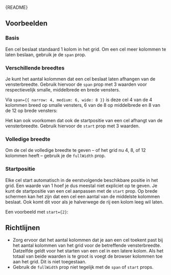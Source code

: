
<Meta of={GridCellStories} />

<Markdown>{README}</Markdown>

## Voorbeelden

### Basis

Een cel beslaat standaard 1 kolom in het grid.
Om een cel meer kolommen te laten beslaan, gebruik je de `span` prop.

<Primary />

<Controls />

### Verschillende breedtes

Je kunt het aantal kolommen dat een cel beslaat laten afhangen van de vensterbreedte.
Gebruik hiervoor de `span` prop met 3 waarden voor respectievelijk smalle, middelbrede en brede vensters.

Via `span={{ narrow: 4, medium: 6, wide: 8 }}` is deze cel 4 van de 4 kolommen breed op smalle vensters, 6 van de 8 op middelbrede en 8 van de 12 op brede vensters:

<Canvas of={GridCellStories.MultipleSizes} />

Het kan ook voorkomen dat ook de startpositie van een cel afhangt van de vensterbreedte.
Gebruik hiervoor de `start` prop met 3 waarden.

### Volledige breedte

Om de cel de volledige breedte te geven – of het grid nu 4, 8, of 12 kolommen heeft – gebruik je de `fullWidth` prop.

<Canvas of={GridCellStories.FullWidth} />

### Startpositie

Elke cel start automatisch in de eerstvolgende beschikbare positie in het grid.
Een waarde van 1 hoef je dus meestal niet expliciet op te geven.
Je kunt de startpositie van een cel aanpassen met de `start` prop.
Op brede schermen kan het zijn dat een cel een aantal van de middelste kolommen beslaat.
Ook komt dit voor als je halverwege de rij een kolom leeg wil laten.

Een voorbeeld met `start={2}`:

<Canvas of={GridCellStories.StartPosition} />

## Richtlijnen

- Zorg ervoor dat het aantal kolommen dat je aan een cel toekent past bij het aantal kolommen van het grid voor de betreffende vensterbreedte. Datzelfde geldt voor het starten van een cel in een latere kolom. Als het totaal van beide waarden is te groot is voegt de browser kolommen toe aan het grid. Dit is niet toegestaan.
- Gebruik de `fullWidth` prop niet tegelijk met de `span` of `start` props.

